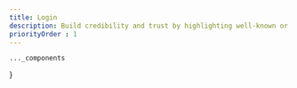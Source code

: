 ```yaml
---
title: Login
description: Build credibility and trust by highlighting well-known or reputable brands that are connected to your business.
priorityOrder : 1
---
```



    ..._components
}

<BlockPreview
    title="Login 1"
    src="/blocks-preview/login/login1"
    code={loginCode1}
    client:visible
/>